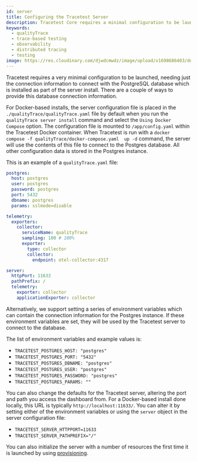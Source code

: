 ```yaml
---
id: server
title: Configuring the Tracetest Server
description: Tracetest Core requires a minimal configuration to be launched. Connect to a PostgreSQL database which is installed as part of the "qualityTrace server install" command.
keywords:
  - qualityTrace
  - trace-based testing
  - observability
  - distributed tracing
  - testing
image: https://res.cloudinary.com/djwdcmwdz/image/upload/v1698686403/docs/Blog_Thumbnail_14_rsvkmo.jpg
---
```


Tracetest requires a very minimal configuration to be launched, needing just the connection information to connect with the PostgreSQL database which is installed as part of the server install. There are a couple of ways to provide this database connection information.

For Docker-based installs, the server configuration file is placed in the `./qualityTrace/qualityTrace.yaml` file by default when you run the `qualityTrace server install` command and select the `Using Docker Compose` option. The configuration file is mounted to `/app/config.yaml` within the Tracetest Docker container. When Tracetest is run with a `docker compose -f qualityTrace/docker-compose.yaml  up -d` command, the server will use the contents of this file to connect to the Postgres database. All other configuration data is stored in the Postgres instance.

This is an example of a `qualityTrace.yaml` file:

```yaml
postgres:
  host: postgres
  user: postgres
  password: postgres
  port: 5432
  dbname: postgres
  params: sslmode=disable

telemetry:
  exporters:
    collector:
      serviceName: qualityTrace
      sampling: 100 # 100%
      exporter:
        type: collector
        collector:
          endpoint: otel-collector:4317

server:
  httpPort: 11633
  pathPrefix: /
  telemetry:
    exporter: collector
    applicationExporter: collector
```

Alternatively, we support setting a series of environment variables which can contain the connection information for the Postgres instance. If these environment variables are set, they will be used by the Tracetest server to connect to the database.

The list of environment variables and example values is:

- `TRACETEST_POSTGRES_HOST: "postgres"`
- `TRACETEST_POSTGRES_PORT: "5432"`
- `TRACETEST_POSTGRES_DBNAME: "postgres"`
- `TRACETEST_POSTGRES_USER: "postgres"`
- `TRACETEST_POSTGRES_PASSWORD: "postgres"`
- `TRACETEST_POSTGRES_PARAMS: ""`

You can also change the defaults for the Tracetest server, altering the port and path you access the dashboard from. For a Docker-based install done locally, this URL is typically `http://localhost:11633/`. You can alter it by setting either of the environment variables or using the `server` object in the server configuration file:

- `TRACETEST_SERVER_HTTPPORT=11633`
- `TRACETEST_SERVER_PATHPREFIX="/"`

You can also initialize the server with a number of resources the first time it is launched by using [provisioning](/core/configuration/provisioning).
